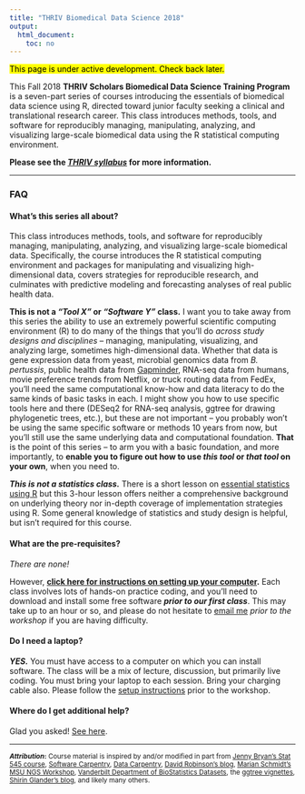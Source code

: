 ```yaml
---
title: "THRIV Biomedical Data Science 2018"
output: 
  html_document:
    toc: no
---
```


<mark>This page is under active development. Check back later.</mark>

<!-- ### BIMS 8382 -->

<!-- **[BIMS 8382](bims8382.html)** is a graduate class that will run in Spring 2018. Please see the [BIMS 8382 syllabus](bims8382.html) for more information. -->

<!-- ### Workshops -->

<!-- Register at **[data.hsl.virginia.edu](http://data.hsl.virginia.edu/)**. -->

<!-- These workshops introduce methods, tools, and software for reproducibly managing, manipulating, analyzing, and visualizing large-scale biomedical data using the R statistical computing environment. Visit [data.hsl.virginia.edu](http://data.hsl.virginia.edu/) to register. -->

<!-- **_IMPORTANT_: [Click here for instructions on setting up your computer for any of these workshops](setup.html).** Each workshop involves lots of hands-on practice coding, and you'll need to download and install some free software **_prior to our first class_**. This may take up to an hour or so, and please do not hesitate to [email one of the instructors](people.html) _prior to the workshop_ if you are having difficulty. -->

<!-- ### THRIV Data Science -->

<!-- The [THRIV Scholars Data Science Training Program](thriv.html) is a seven-part series of courses on the essentials of biological data science directed toward junior faculty seeking a clinical and translational research career. Please see the [THRIV syllabus](thriv.html) for more information. -->


This Fall 2018 **THRIV Scholars Biomedical Data Science Training Program** is a seven-part series of courses introducing the essentials of biomedical data science using R, directed toward junior faculty seeking a clinical and translational research career. This class introduces methods, tools, and software for reproducibly managing, manipulating, analyzing, and visualizing large-scale biomedical data using the R statistical computing environment. 

**Please see the _[THRIV syllabus](thriv.html)_ for more information.** 

<!-- **[Click here to download the entire course archive as a zip file.](https://github.com/thriv/biodatasci/archive/gh-pages.zip)** Once downloaded and extracted, double-click the **`index.html`** file in the extracted folder to view the course material offline. -->

<!-- ### Course Material -->

<!-- #### Lesson transcripts & code -->

<!-- 1. [R Basics](r-basics.html) -->
<!-- 1. [Data Frames](r-dataframes.html) -->
<!-- 1. [Data Manipulation](r-dplyr-yeast.html) -->
<!-- 1. [Tidying data](r-tidy.html) -->
<!-- 1. [Data Visualization](r-viz-gapminder.html) -->
<!-- 1. [Reproducible Research & RMarkdown](r-rmarkdown.html) -->
<!-- 1. [Essential Statistics with R](r-stats.html) -->
<!-- 1. [Survival Analysis with TCGA Data](r-survival.html) -->
<!-- 1. [Predictive Analytics & Forecasting Influenza](r-predictive-modeling.html) -->

<!-- #### Homework assignments -->

<!-- 1. [Data Manipulation](r-dplyr-homework.html) -->
<!-- 1. [Data Visualization](r-viz-homework.html) -->
<!-- 1. [Reproducible Research & RMarkdown](r-rmarkdown-homework.html) -->
<!-- 1. [Essential Statistics](r-stats-homework.html) -->

----

### FAQ

#### What's this series all about? 

This class introduces methods, tools, and software for reproducibly managing, manipulating, analyzing, and visualizing large-scale biomedical data. Specifically, the course introduces the R statistical computing environment and packages for manipulating and visualizing high-dimensional data, covers strategies for reproducible research, and culminates with predictive modeling and forecasting analyses of real public health data.

**This is not a _"Tool X"_ or _"Software Y"_ class.** I want you to take away from this series the ability to use an extremely powerful scientific computing environment (R) to do many of the things that you'll do _across study designs and disciplines_ -- managing, manipulating, visualizing, and analyzing large, sometimes high-dimensional data. Whether that data is gene expression data from yeast, microbial genomics data from _B. pertussis_, public health data from [Gapminder](http://www.gapminder.org/), RNA-seq data from humans, movie preference trends from Netflix, or truck routing data from FedEx, you'll need the same computational know-how and data literacy to do the same kinds of basic tasks in each. I might show you how to use specific tools here and there (DESeq2 for RNA-seq analysis, ggtree for drawing phylogenetic trees, etc.), but these are not important -- you probably won't be using the same specific software or methods 10 years from now, but you'll still use the same underlying data and computational foundation. **That** is the point of this series -- to arm you with a basic foundation, and more importantly, to **enable you to figure out how to use _this tool_ or _that tool_ on your own**, when you need to.

**_This is not a statistics class._** There is a short lesson on [essential statistics using R](r-stats.html) but this 3-hour lesson offers neither a comprehensive background on underlying theory nor in-depth coverage of implementation strategies using R. Some general knowledge of statistics and study design is helpful, but isn't required for this course.


#### What are the pre-requisites?

_There are none!_ 

However, **[click here for instructions on setting up your computer](setup.html).** Each class involves lots of hands-on practice coding, and you'll need to download and install some free software **_prior to our first class_**. This may take up to an hour or so, and please do not hesitate to [email me](people.html) _prior to the workshop_ if you are having difficulty.


<!-- ## Can I audit this course? -->

<!-- Yes! However, **_you will be expected to attend every class meeting, participate in coding exercises during class, and complete any and all assignments_**, just as if you are taking the course for credit.  -->

<!-- **_UPDATE Feb 9 2016_**: The class is currently full. -->

<!-- [Click here to register to request to audit](https://docs.google.com/forms/d/1tHO-X4DupnHgIEsUei0K3kX5_UfLRK-y2KfxmxC6Ux0/viewform). The first day of the course is Monday, Feb 15, 2016. One week prior to the course starting, I will allow anyone who's requested to audit into the course, giving priority to people registering for credit. There are still plenty of seats open, so good chances you'll be able to get in. -->

<!-- ## Where will the class meet? -->

<!-- Carter Classroom, Health Sciences Library room 1211. This is downstairs one floor to the right (across the hall from Stephen Turner's office). -->


#### Do I need a laptop?

**_YES._** You must have access to a computer on which you can install software. The class will be a mix of lecture, discussion, but primarily live coding. You must bring your laptop to each session. Bring your charging cable also. Please follow the [setup instructions](setup.html) prior to the workshop.

#### Where do I get additional help?

Glad you asked! [See here](help.html).



----

<small>**_Attribution_:** Course material is inspired by and/or modified in part from [Jenny Bryan's Stat 545 course](http://stat545-ubc.github.io/), [Software Carpentry](http://software-carpentry.org/), [Data Carpentry](http://datacarpentry.org/), [David Robinson's blog](http://varianceexplained.org/), [Marian Schmidt's MSU NGS Workshop](https://github.com/marschmi/NGS2015_RMarkdown_Reproducibility), [Vanderbilt Department of BioStatistics Datasets](http://biostat.mc.vanderbilt.edu/wiki/Main/DataSets?CGISESSID=10713f6d891653ddcbb7ddbdd9cffb79), the [ggtree vignettes](http://bioconductor.org/packages/release/bioc/html/ggtree.html), [Shirin Glander's blog](https://shiring.github.io/machine_learning/2016/11/27/flu_outcome_ML_post), and likely many others.</small>